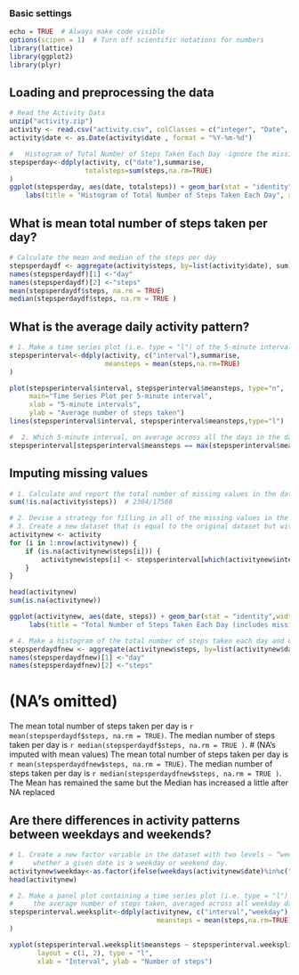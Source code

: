 
### Basic settings
```r
echo = TRUE  # Always make code visible
options(scipen = 1)  # Turn off scientific notations for numbers
library(lattice)
library(ggplot2)
library(plyr)
```

## Loading and preprocessing the data

```r
# Read the Activity Data
unzip("activity.zip")
activity <- read.csv("activity.csv", colClasses = c("integer", "Date", "factor"))
activity$date <- as.Date(activity$date , format = "%Y-%m-%d")

#   Histogram of Total Number of Steps Taken Each Day -ignore the missing values in the dataset.
stepsperday<-ddply(activity, c("date"),summarise,
                   totalsteps=sum(steps,na.rm=TRUE)
)
ggplot(stepsperday, aes(date, totalsteps)) + geom_bar(stat = "identity",color="green", width = 0.8) + 
    labs(title = "Histogram of Total Number of Steps Taken Each Day", x = "Date", y = "Total number of steps")

```

## What is mean total number of steps taken per day?

```r
# Calculate the mean and median of the steps per day
stepsperdaydf <- aggregate(activity$steps, by=list(activity$date), sum)
names(stepsperdaydf)[1] <-"day"
names(stepsperdaydf)[2] <-"steps"
mean(stepsperdaydf$steps, na.rm = TRUE)
median(stepsperdaydf$steps, na.rm = TRUE )
```
## What is the average daily activity pattern?

```r
# 1. Make a time series plot (i.e. type = "l") of the 5-minute interval (x-axis) and the average number of steps taken, averaged across all days (y-axis)
stepsperinterval<-ddply(activity, c("interval"),summarise,
                        meansteps = mean(steps,na.rm=TRUE)
)

plot(stepsperinterval$interval, stepsperinterval$meansteps, type="n", 
     main="Time Series Plot per 5-minute interval",
     xlab = "5-minute intervals",
     ylab = "Average number of steps taken") 
lines(stepsperinterval$interval, stepsperinterval$meansteps,type="l") 

```

```r
#  2. Which 5-minute interval, on average across all the days in the dataset, contains the maximum number of steps?
stepsperinterval[stepsperinterval$meansteps == max(stepsperinterval$meansteps), ]
```
## Imputing missing values

```r
# 1. Calculate and report the total number of missing values in the dataset (i.e. the total number of rows with NAs)
sum(!is.na(activity$steps))  # 2304/17568
```

```r
# 2. Devise a strategy for filling in all of the missing values in the dataset. The strategy does not need to be sophisticated. For example, you could use the mean/median for that day, or the mean for that 5-minute interval, etc.
# 3. Create a new dataset that is equal to the original dataset but with the missing data filled in.
activitynew <- activity 
for (i in 1:nrow(activitynew)) {
    if (is.na(activitynew$steps[i])) {
        activitynew$steps[i] <- stepsperinterval[which(activitynew$interval[i] == stepsperinterval$interval), ]$meansteps
    }
}

head(activitynew)
sum(is.na(activitynew))

ggplot(activitynew, aes(date, steps)) + geom_bar(stat = "identity",width = 0.8) + 
     labs(title = "Total Number of Steps Taken Each Day (includes missing values)", x = "Date", y = "Total number of steps")
```

```r
# 4. Make a histogram of the total number of steps taken each day and Calculate and report the mean and median total number of steps taken per day.
stepsperdaydfnew <- aggregate(activitynew$steps, by=list(activitynew$date), sum)
names(stepsperdaydfnew)[1] <-"day"
names(stepsperdaydfnew)[2] <-"steps"
```
#   (NA's omitted)
The mean total number of steps taken per day is `r mean(stepsperdaydf$steps, na.rm = TRUE)`. 
The median number of steps taken per day is `r median(stepsperdaydf$steps, na.rm = TRUE )`.
#   (NA's imputed with mean values)
The mean total number of steps taken per day is `r mean(stepsperdaydfnew$steps, na.rm = TRUE)`. 
The median number of steps taken per day is `r median(stepsperdaydfnew$steps, na.rm = TRUE )`.
The Mean has remained the same but the Median has increased a little after NA replaced

## Are there differences in activity patterns between weekdays and weekends?

```r
# 1. Create a new factor variable in the dataset with two levels – “weekday” and “weekend” indicating 
#     whether a given date is a weekday or weekend day.
activitynew$weekday<-as.factor(ifelse(weekdays(activitynew$date)%in%c("Monday","Tuesday","Wednesday","Thursday","Friday"),"weekday","weekend"))
head(activitynew)

# 2. Make a panel plot containing a time series plot (i.e. type = "l") of the 5-minute interval (x-axis) and 
#     the average number of steps taken, averaged across all weekday days or weekend days (y-axis). 
stepsperinterval.weeksplit<-ddply(activitynew, c("interval","weekday"),summarise,
                                     meansteps = mean(steps,na.rm=TRUE)
)

xyplot(stepsperinterval.weeksplit$meansteps ~ stepsperinterval.weeksplit$interval | stepsperinterval.weeksplit$weekday, 
       layout = c(1, 2), type = "l", 
       xlab = "Interval", ylab = "Number of steps")
```